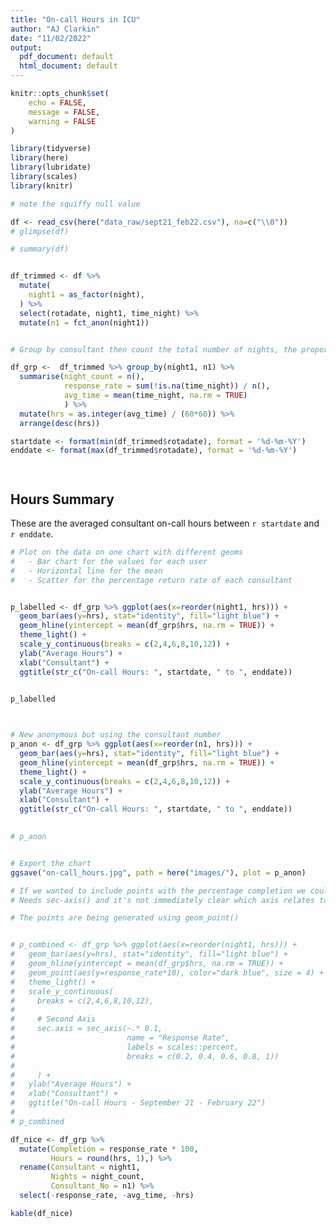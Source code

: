 ```yaml
---
title: "On-call Hours in ICU"
author: "AJ Clarkin"
date: "11/02/2022"
output:
  pdf_document: default
  html_document: default
---
```


```r
knitr::opts_chunk$set(
	echo = FALSE,
	message = FALSE,
	warning = FALSE
)
```



```r

library(tidyverse)
library(here)
library(lubridate)
library(scales)
library(knitr)

```


```r

# note the squiffy null value

df <- read_csv(here("data_raw/sept21_feb22.csv"), na=c("\\0"))
# glimpse(df)

```



```r
# summary(df)


df_trimmed <- df %>% 
  mutate(
    night1 = as_factor(night),
  ) %>% 
  select(rotadate, night1, time_night) %>% 
  mutate(n1 = fct_anon(night1))


# Group by consultant then count the total number of nights, the proportion filled in, and the average time of those completed

df_grp <-  df_trimmed %>% group_by(night1, n1) %>% 
  summarise(night_count = n(),
            response_rate = sum(!is.na(time_night)) / n(),
            avg_time = mean(time_night, na.rm = TRUE)
            ) %>% 
  mutate(hrs = as.integer(avg_time) / (60*60)) %>% 
  arrange(desc(hrs))


```




```r

startdate <- format(min(df_trimmed$rotadate), format = '%d-%m-%Y')
enddate <- format(max(df_trimmed$rotadate), format = '%d-%m-%Y')




```


## Hours Summary

These are the averaged consultant on-call hours between `r startdate` and `r enddate`.




```r

# Plot on the data on one chart with different geoms
#   - Bar chart for the values for each user
#   - Horizontal line for the mean
#   - Scatter for the percentage return rate of each consultant


p_labelled <- df_grp %>% ggplot(aes(x=reorder(night1, hrs))) +
  geom_bar(aes(y=hrs), stat="identity", fill="light blue") +
  geom_hline(yintercept = mean(df_grp$hrs, na.rm = TRUE)) +
  theme_light() +
  scale_y_continuous(breaks = c(2,4,6,8,10,12)) +
  ylab("Average Hours") +
  xlab("Consultant") +
  ggtitle(str_c("On-call Hours: ", startdate, " to ", enddate))
  

p_labelled



# New anonymous but using the consultant number
p_anon <- df_grp %>% ggplot(aes(x=reorder(n1, hrs))) +
  geom_bar(aes(y=hrs), stat="identity", fill="light blue") +
  geom_hline(yintercept = mean(df_grp$hrs, na.rm = TRUE)) +
  theme_light() +
  scale_y_continuous(breaks = c(2,4,6,8,10,12)) +
  ylab("Average Hours") +
  xlab("Consultant") +
  ggtitle(str_c("On-call Hours: ", startdate, " to ", enddate))
  

# p_anon


# Export the chart
ggsave("on-call_hours.jpg", path = here("images/"), plot = p_anon)

```

```r

# If we wanted to include points with the percentage completion we could do the following
# Needs sec-axis() and it's not immediately clear which axis relates to which chart

# The points are being generated using geom_point()


# p_combined <- df_grp %>% ggplot(aes(x=reorder(night1, hrs))) +
#   geom_bar(aes(y=hrs), stat="identity", fill="light blue") +
#   geom_hline(yintercept = mean(df_grp$hrs, na.rm = TRUE)) +
#   geom_point(aes(y=response_rate*10), color="dark blue", size = 4) +
#   theme_light() +
#   scale_y_continuous(
#     breaks = c(2,4,6,8,10,12),
#     
#     # Second Axis
#     sec.axis = sec_axis(~.* 0.1,
#                         name = "Response Rate",
#                         labels = scales::percent,
#                         breaks = c(0.2, 0.4, 0.6, 0.8, 1))
#     
#     ) +
#   ylab("Average Hours") +
#   xlab("Consultant") +
#   ggtitle("On-call Hours - September 21 - February 22")
#   
# p_combined

```




```r

df_nice <- df_grp %>%
  mutate(Completion = response_rate * 100,
         Hours = round(hrs, 1),) %>%
  rename(Consultant = night1,
         Nights = night_count,
         Consultant_No = n1) %>%
  select(-response_rate, -avg_time, -hrs)

kable(df_nice)

```


